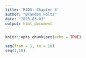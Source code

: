 ```yaml
---
title: 'R4DS: Chapter 3'
author: "Brandon Foltz"
date: "2023-03-03"
output: html_document
---
```


```r
knitr::opts_chunk$set(echo = TRUE)
```

```r
seq(from = 1, to = 10)
seq(1,10)
```

